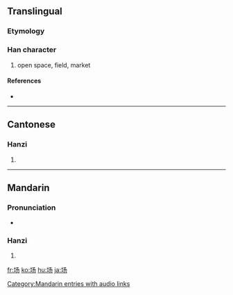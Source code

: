 {{also|場}}
==Translingual==

===Etymology===
{{Han simp|場|f=昜|t=丿丿𠄎}}

===Han character===
{{Han char|rn=32|rad=土|as=03|sn=6|four=|canj=土弓尸竹 (GNSH)}}

# open space, field, market

====References====
* {{Han ref|kx=0224.181|hdz=10421.010|uh=573A|ud=22330}}

----

==Cantonese==

===Hanzi===
{{yue-hanzi|jyut=|y=cheung4}}

# {{defn|Cantonese}}

----

==Mandarin==

===Pronunciation===
*{{audio|zh-chǎng.ogg|audio}}

===Hanzi===
{{cmn-hanzi|tra=場|pin=[[chǎng]] ([[chang3]])|wg=ch'ang<sup>3</sup>}}

# {{defn|Mandarin}}

[[Category:Mandarin entries with audio links]]

[[fr:场]]
[[ko:场]]
[[hu:场]]
[[ja:场]]